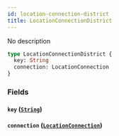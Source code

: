 ```yaml
---
id: location-connection-district
title: LocationConnectionDistrict
---
```


No description

```graphql
type LocationConnectionDistrict {
  key: String
  connection: LocationConnection
}
```

### Fields

#### `key` ([`String`](/v1/scalars/string))

#### `connection` ([`LocationConnection`](/v1/objects/location-connection))
